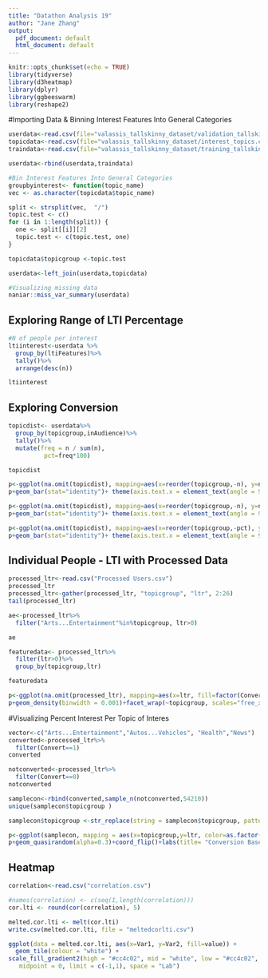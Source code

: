 ```yaml
---
title: "Datathon Analysis 19"
author: "Jane Zhang"
output:
  pdf_document: default
  html_document: default
---
```


```r
knitr::opts_chunk$set(echo = TRUE)
library(tidyverse)
library(d3heatmap)
library(dplyr)
library(ggbeeswarm)
library(reshape2)
```

#Importing Data & Binning Interest Features Into General Categories
```r
userdata<-read.csv(file="valassis_tallskinny_dataset/validation_tallskinny.csv")
topicdata<-read.csv(file="valassis_tallskinny_dataset/interest_topics.csv")
traindata<-read.csv(file="valassis_tallskinny_dataset/training_tallskinny.csv")

userdata<-rbind(userdata,traindata)

#Bin Interest Features Into General Categories
groupbyinterest<- function(topic_name)
vec <- as.character(topicdata$topic_name)

split <- strsplit(vec,  "/")
topic.test <- c()
for (i in 1:length(split)) {
  one <- split[[i]][2]
  topic.test <- c(topic.test, one)
}

topicdata$topicgroup <-topic.test

userdata<-left_join(userdata,topicdata)

#Visualizing missing data
naniar::miss_var_summary(userdata)

```

## Exploring Range of LTI Percentage
```r
#N of people per interest
ltiinterest<-userdata %>%
  group_by(ltiFeatures)%>%
  tally()%>%
  arrange(desc(n))

ltiinterest
```

## Exploring Conversion
```r
topicdist<- userdata%>%
  group_by(topicgroup,inAudience)%>%
  tally()%>%
  mutate(freq = n / sum(n), 
          pct=freq*100)

topicdist

p<-ggplot(na.omit(topicdist), mapping=aes(x=reorder(topicgroup,-n), y=n,fill=inAudience))
p+geom_bar(stat="identity")+ theme(axis.text.x = element_text(angle = 90, hjust = 1))

p<-ggplot(na.omit(topicdist), mapping=aes(x=reorder(topicgroup,-n), y=n))
p+geom_bar(stat="identity")+ theme(axis.text.x = element_text(angle = 90, hjust = 1))+facet_wrap(~inAudience, scales="free_y")

p<-ggplot(na.omit(topicdist), mapping=aes(x=reorder(topicgroup,-pct), y=pct))
p+geom_bar(stat="identity")+ theme(axis.text.x = element_text(angle = 90, hjust = 1))+facet_wrap(~inAudience, scales="free_y")


```
## Individual People - LTI with Processed Data
```r
processed_ltr<-read.csv("Processed Users.csv")
processed_ltr
processed_ltr<-gather(processed_ltr, "topicgroup", "ltr", 2:26)
tail(processed_ltr)

ae<-processed_ltr%>%
  filter("Arts...Entertainment"%in%topicgroup, ltr>0)

ae

featuredata<- processed_ltr%>%
  filter(ltr>0)%>%
  group_by(topicgroup,ltr)

featuredata

p<-ggplot(na.omit(processed_ltr), mapping=aes(x=ltr, fill=factor(Convert)))
p+geom_density(binwidth = 0.001)+facet_wrap(~topicgroup, scales="free_x")

```

#Visualizing Percent Interest Per Topic of Interes
```r

vector<-c("Arts...Entertainment","Autos...Vehicles", "Health","News")
converted<-processed_ltr%>%
  filter(Convert==1)
converted

notconverted<-processed_ltr%>%
  filter(Convert==0)
notconverted

samplecon<-rbind(converted,sample_n(notconverted,54210))
unique(samplecon$topicgroup )

samplecon$topicgroup <-str_replace(string = samplecon$topicgroup, pattern = "\\...", replacement = " & ")

p<-ggplot(samplecon, mapping = aes(x=topicgroup,y=ltr, color=as.factor(Convert)))
p+geom_quasirandom(alpha=0.3)+coord_flip()+labs(title= "Conversion Based On Percent Interest in Each Topic of Interest", x="Percent Interest in Topic", y="Topics of Interest", color = "Convert")+theme_classic()
```

## Heatmap
```r
correlation<-read.csv("correlation.csv")

#names(correlation) <- c(seq(1,length(correlation)))
cor.lti <- round(cor(correlation), 5)

melted.cor.lti <- melt(cor.lti)
write.csv(melted.cor.lti, file = "meltedcorlti.csv")

ggplot(data = melted.cor.lti, aes(x=Var1, y=Var2, fill=value)) + 
  geom_tile(colour = "white") + 
scale_fill_gradient2(high = "#cc4c02", mid = "white", low = "#cc4c02",
   midpoint = 0, limit = c(-1,1), space = "Lab")
```

